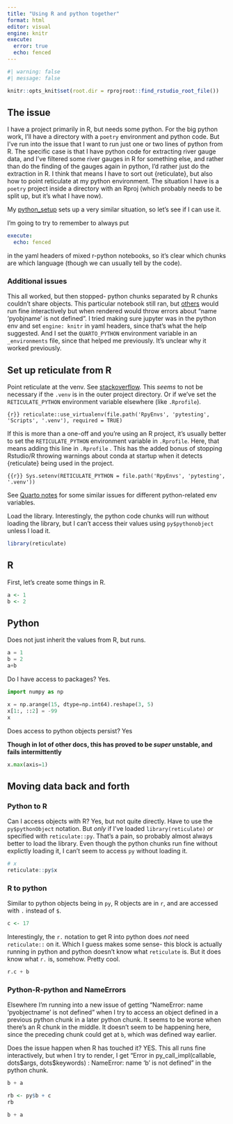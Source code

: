 ```yaml
---
title: "Using R and python together"
format: html
editor: visual
engine: knitr
execute:
  error: true
  echo: fenced
---
```


```r
#| warning: false
#| message: false

knitr::opts_knit$set(root.dir = rprojroot::find_rstudio_root_file())

```

## The issue

I have a project primarily in R, but needs some python. For the big python work, I'll have a directory with a `poetry` environment and python code. But I've run into the issue that I want to run just one or two lines of python from R. The specific case is that I have python code for extracting river gauge data, and I've filtered some river gauges in R for something else, and rather than do the finding of the gauges again in python, I'd rather just do the extraction in R. I think that means I have to sort out {reticulate}, but also how to point reticulate at my python environment. The situation I have is a `poetry` project inside a directory with an Rproj (which probably needs to be split up, but it's what I have now).

My [python_setup](python_setup.qmd) sets up a very similar situation, so let's see if I can use it.

I'm going to try to remember to always put

``` yaml
execute:
  echo: fenced
```

in the yaml headers of mixed r-python notebooks, so it's clear which chunks are which language (though we can usually tell by the code).

### Additional issues

This all worked, but then stopped- python chunks separated by R chunks couldn't share objects. This particular notebook still ran, but [others](py_r_dates.qmd) would run fine interactively but when rendered would throw errors about "name 'pyobjname' is not defined". I tried making sure jupyter was in the python env and set `engine: knitr` in yaml headers, since that's what the help suggested. And I set the `QUARTO_PYTHON` environment variable in an `_environments` file, since that helped me previously. It's unclear why it worked previously.

## Set up reticulate from R

Point reticulate at the venv. See [stackoverflow](https://stackoverflow.com/questions/59715101/how-to-get-reticulate-to-access-virtual-environment). This *seems* to not be necessary if the `.venv` is in the outer project directory. Or if we've set the `RETICULATE_PYTHON` environment variable elsewhere (like `.Rprofile`).

```{r}}
reticulate::use_virtualenv(file.path('RpyEnvs', 'pytesting', 'Scripts', '.venv'), required = TRUE)
```

If this is more than a one-off and you're using an R project, it's usually better to set the `RETICULATE_PYTHON` environment variable in `.Rprofile`. Here, that means adding this line in `.Rprofile` . This has the added bonus of stopping Rstudio/R throwing warnings about conda at startup when it detects {reticulate} being used in the project.

``` {{r}}
Sys.setenv(RETICULATE_PYTHON = file.path('RpyEnvs', 'pytesting', '.venv'))
```

See [Quarto notes](../small_helpers/quarto_notes.qmd) for some similar issues for different python-related env variables.

Load the library. Interestingly, the python code chunks will run without loading the library, but I can't access their values using `py$pythonobject` unless I load it.

```r
library(reticulate)
```

## R

First, let's create some things in R.

```r

a <- 1
b <- 2
```

## Python

Does not just inherit the values from R, but runs.

```python
a = 1
b = 2
a+b

```

Do I have access to packages? Yes.

```python
import numpy as np

x = np.arange(15, dtype=np.int64).reshape(3, 5)
x[1:, ::2] = -99
x
```

Does access to python objects persist? Yes

**Though in lot of other docs, this has proved to be *super* unstable, and fails intermittently**

```python
x.max(axis=1)
```

## Moving data back and forth

### Python to R

Can I access objects with R? Yes, but not quite directly. Have to use the `py$pythonObject` notation. But *only* if I've loaded `library(reticulate)` *or* specified with `reticulate::py`. That's a pain, so probably almost always better to load the library. Even though the python chunks run fine without explictly loading it, I can't seem to access `py` without loading it.

```r
# x
reticulate::py$x
```

### R to python

Similar to python objects being in `py`, R objects are in `r`, and are accessed with `.` instead of `$`.

```r
c <- 17
```

Interestingly, the `r.` notation to get R into python does *not* need `reticulate::` on it. Which I guess makes some sense- this block is actually running in python and python doesn't know what `reticulate` is. But it does know what `r.` is, somehow. Pretty cool.

```python
r.c + b
```

### Python-R-python and NameErrors

Elsewhere I'm running into a new issue of getting "NameError: name 'pyobjectname' is not defined" when I try to access an object defined in a previous python chunk in a later python chunk. It seems to be worse when there's an R chunk in the middle. It doesn't seem to be happening here, since the preceding chunk could get at `b`, which was defined way earlier.

Does the issue happen when R has touched it? YES. This all runs fine interactively, but when I try to render, I get "Error in py_call_impl(callable, dots\$args, dots\$keywords) : NameError: name 'b' is not defined" in the python chunk.

```python
b + a
```

```r
rb <- py$b + c
rb
```

```python
b + a
```
